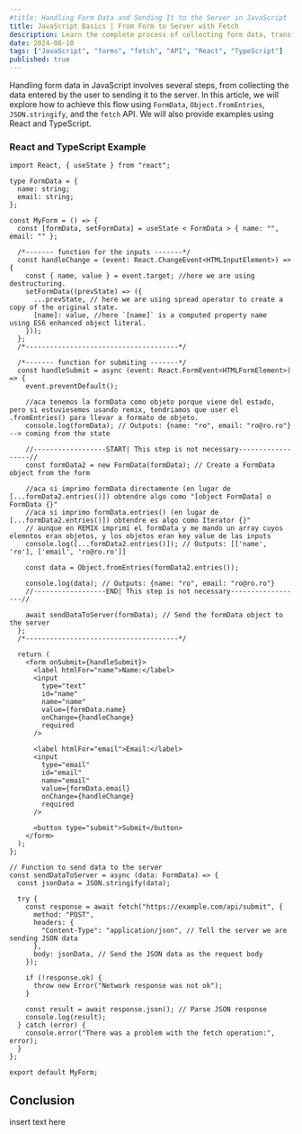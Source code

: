 ```yaml
---
#title: Handling Form Data and Sending It to the Server in JavaScript
title: JavaScript Basics | From Form to Server with Fetch
description: Learn the complete process of collecting form data, transforming it, and sending it to a server using fetch, FormData, Object.fromEntries, and JSON.stringify, using examples with React and TypeScript.
date: 2024-08-10
tags: ["JavaScript", "forms", "fetch", "API", "React", "TypeScript"]
published: true
---
```


Handling form data in JavaScript involves several steps, from collecting the data entered by the user to sending it to the server. In this article, we will explore how to achieve this flow using `FormData`, `Object.fromEntries`, `JSON.stringify`, and the `fetch` API. We will also provide examples using React and TypeScript.

### React and TypeScript Example

```tsx showLineNumbers
import React, { useState } from "react";

type FormData = {
  name: string;
  email: string;
};

const MyForm = () => {
  const [formData, setFormData] = useState < FormData > { name: "", email: "" };

  /*------- function for the inputs -------*/
  const handleChange = (event: React.ChangeEvent<HTMLInputElement>) => {
    const { name, value } = event.target; //here we are using destructuring.
    setFormData((prevState) => ({
      ...prevState, // here we are using spread operator to create a copy of the original state.
      [name]: value, //here `[name]` is a computed property name  using ES6 enhanced object literal.
    }));
  };
  /*--------------------------------------*/

  /*------- function for submiting -------*/
  const handleSubmit = async (event: React.FormEvent<HTMLFormElement>) => {
    event.preventDefault();

    //aca tenemos la formData como objeto porque viene del estado, pero si estuviesemos usando remix, tendriamos que user el .fromEntries() para llevar a formato de objeto.
    console.log(formData); // Outputs: {name: "ro", email: "ro@ro.ro"} --> coming from the state

    //------------------START| This step is not necessary------------------//
    const formData2 = new FormData(formData); // Create a FormData object from the form

    //aca si imprimo formData directamente (en lugar de [...formData2.entries()]) obtendre algo como "[object FormData] o FormData {}"
    //aca si imprimo formData.entries() (en lugar de [...formData2.entries()]) obtendre es algo como Iterator {}"
    // aunque en REMIX imprimí el formData y me mando un array cuyos elemntos eran objetos, y los objetos eran key value de las inputs
    console.log([...formData2.entries()]); // Outputs: [['name', 'ro'], ['email', 'ro@ro.ro']]

    const data = Object.fromEntries(formData2.entries());

    console.log(data); // Outputs: {name: "ro", email: "ro@ro.ro"}
    //------------------END| This step is not necessary------------------//

    await sendDataToServer(formData); // Send the formData object to the server
  };
  /*--------------------------------------*/

  return (
    <form onSubmit={handleSubmit}>
      <label htmlFor="name">Name:</label>
      <input
        type="text"
        id="name"
        name="name"
        value={formData.name}
        onChange={handleChange}
        required
      />

      <label htmlFor="email">Email:</label>
      <input
        type="email"
        id="email"
        name="email"
        value={formData.email}
        onChange={handleChange}
        required
      />

      <button type="submit">Submit</button>
    </form>
  );
};

// Function to send data to the server
const sendDataToServer = async (data: FormData) => {
  const jsonData = JSON.stringify(data);

  try {
    const response = await fetch("https://example.com/api/submit", {
      method: "POST",
      headers: {
        "Content-Type": "application/json", // Tell the server we are sending JSON data
      },
      body: jsonData, // Send the JSON data as the request body
    });

    if (!response.ok) {
      throw new Error("Network response was not ok");
    }

    const result = await response.json(); // Parse JSON response
    console.log(result);
  } catch (error) {
    console.error("There was a problem with the fetch operation:", error);
  }
};

export default MyForm;
```

## Conclusion

insert text here
